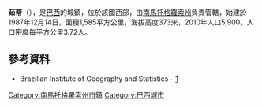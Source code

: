 {{coord|22|51|39|S|54|36|10|W|scale:30000|display=title}}

'''茹蒂'''（{{lang-pt|Juti}}），是[[巴西|巴西]]的城鎮，位於該國西部，由[[南馬托格羅索州|南馬托格羅索州]]負責管轄，始建於1987年12月14日，面積1,585平方公里，海拔高度373米，2010年人口5,900，人口密度每平方公里3.72人。

==參考資料==
* Brazilian Institute of Geography and Statistics - [http://www.ibge.gov.br/cidadesat/default.php] {{Wayback|url=http://www.ibge.gov.br/cidadesat/default.php |date=20080611095922 }}

{{Brazil-geo-stub}}
{{南馬托格羅索州市鎮}}
[[Category:南馬托格羅索州市鎮|Category:南馬托格羅索州市鎮]]
[[Category:巴西城市|Category:巴西城市]]